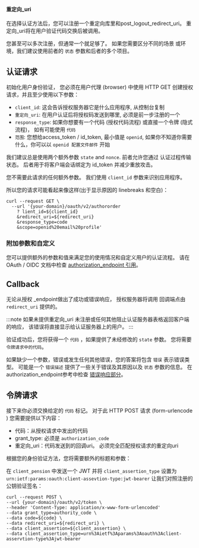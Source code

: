 #### 重定向_uri

在选择认证方法后，您可以注册一个重定向库里和post_logout_redirect_uri。 重定向_uri将在用户验证代码交换后被调用。

您甚至可以多次注册，但通常一个就足够了。 如果您需要区分不同的场景 或环境，我们建议使用前者的 `状态` 参数和后者的多个项目。

## 认证请求

初始化用户身份验证， 您必须在用户代理 (browser) 中使用 HTTP GET 创建授权请求，并且至少使用以下参数：

- `client_id`: 这会告诉授权服务器它是什么应用程序, 从控制台复制
- `重定向_uri`: 在用户认证后将授权码发送到哪里, 必须是前一步注册的一个
- `response_type`: 如果你想要有一个代码 (授权代码流程) 或直接一个令牌 (隐式流程)， 如有可能使用 `代码`
- `范围`: 您想给access_token / id_token, 最小值是 `openid`, 如果你不知道你需要什么，你可以以 `openid 配置文件邮件` 开始

我们建议总是使用两个额外参数 `state` and `nonce`. 前者允许您通过 认证过程传输状态。 后者用于将客户端会话绑定为 id_token 并减少重放攻击。

您不需要此请求的任何额外参数。 我们使用 `client_id` 参数来识别应用程序。

所以您的请求可能看起来像这样(出于显示原因的 linebreaks 和空白)：

```curl
curl --request GET \
  --url '{your-domain}/oauth/v2/authororder
    ? lient_id=${client_id}
    &redirect_uri=${redirect_uri}
    &response_type=code
    &scope=openid%20email%20profile'
```

### 附加参数和自定义

您可以提供额外的参数和值来满足您的使用情况和自定义用户的认证流程。 请在 OAuth / OIDC 文档中检查 [authorization_endpoint 引用](/docs/apis/openidoauth/endpoints#authorization_endpoint)。

## Callback

无论从授权 _endpoint做出了成功或错误响应， 授权服务器将调用 回调端点由 `redirect_uri` 提供的。

:::note
如果未提供重定向_uri 未注册或任何其他阻止认证服务器表格返回客户端的响应， 该错误将直接显示给认证服务器上的用户。
:::

验证成功后，您将获得一个 `代码` ，如果提供了未经修改的 `state` 参数。 您将需要 `令牌请求中的代码`。

如果缺少一个参数，错误或发生任何其他错误，您的答案将包含 `错误` 表示错误类型。 可能是一个 `错误描述` 提供了一些关于错误及其原因以及 `状态` 参数的信息。 在authorization_endpoint参考中检查 [错误响应部分](/docs/apis/openidoauth/endpoints#error-response)。

## 令牌请求

接下来你必须交换给定的 `代码` 标记。 对于此 HTTP POST 请求 (form-urlencode ) 您需要提供以下内容：

- 代码：从授权请求中发出的代码
- grant_type: 必须是 `authorization_code`
- 重定向_uri：代码发送到的回调uri。 必须完全匹配授权请求的重定向uri

根据您的身份验证方法，您将需要额外的标题和参数：

在 `client_pension` 中发送一个 JWT 并将 `client_assertion_type` 设置为 `urn:ietf:params:oauth:client-assevtion-type:jwt-bearer` 让我们对照注册的公钥验证签名：

```curl
curl --request POST \
--url {your-domain}/oauth/v2/token \
--header 'Content-Type: application/x-www-form-urlencoded'
--data grant_type=authority_code \
--data code=${code} \
--data redirect_uri=${redirect_uri} \
--data client_assertion=${client_assertion} \
--data client_assertion_type=urn%3Aietf%3Aparams%3Aoauth%3Aclient-asservtion-type%3Ajwt-bearer
```
